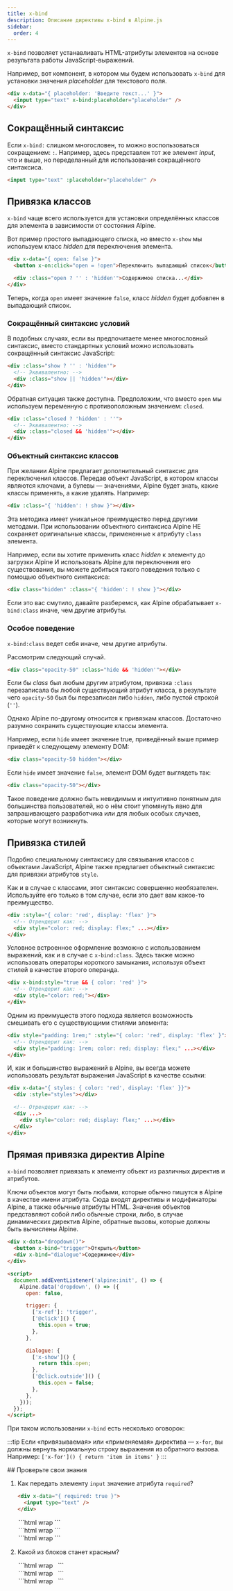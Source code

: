 ```yaml
---
title: x-bind
description: Описание директивы x-bind в Alpine.js
sidebar:
  order: 4
---
```



`x-bind` позволяет устанавливать HTML-атрибуты элементов на основе результата работы JavaScript-выражений.

Например, вот компонент, в котором мы будем использовать `x-bind` для установки значения _placeholder_ для текстового поля.

```html live "x-bind"
<div x-data="{ placeholder: 'Введите текст...' }">
  <input type="text" x-bind:placeholder="placeholder" />
</div>
```

## Сокращённый синтаксис

Если `x-bind:` слишком многословен, то можно воспользоваться сокращением: `:`. Например, здесь представлен тот же элемент _input_, что и выше, но переделанный для использования сокращённого синтаксиса.

```html ":placeholder"
<input type="text" :placeholder="placeholder" />
```

## Привязка классов

`x-bind` чаще всего используется для установки определённых классов для элемента в зависимости от состояния Alpine.

Вот пример простого выпадающего списка, но вместо `x-show` мы используем класс _hidden_ для переключения элемента.

```html live "'hidden'"
<div x-data="{ open: false }">
  <button x-on:click="open = !open">Переключить выпадающий список</button>

  <div :class="open ? '' : 'hidden'">Содержимое списка...</div>
</div>
```

Теперь, когда `open` имеет значение `false`, класс _hidden_ будет добавлен в выпадающий список.

### Сокращённый синтаксис условий

В подобных случаях, если вы предпочитаете менее многословный синтаксис, вместо стандартных условий можно использовать сокращённый синтаксис JavaScript:

```html
<div :class="show ? '' : 'hidden'">
  <!-- Эквивалентно: -->
  <div :class="show || 'hidden'"></div>
</div>
```

Обратная ситуация также доступна. Предположим, что вместо `open` мы используем переменную с противоположным значением: `closed`.

```html
<div :class="closed ? 'hidden' : ''">
  <!-- Эквивалентно: -->
  <div :class="closed && 'hidden'"></div>
</div>
```

### Объектный синтаксис классов

При желании Alpine предлагает дополнительный синтаксис для переключения классов. Передав объект JavaScript, в котором классы являются ключами, а булевы — значениями, Alpine будет знать, какие классы применять, а какие удалять. Например:

```html "{ 'hidden': ! show }"
<div :class="{ 'hidden': ! show }"></div>
```

Эта методика имеет уникальное преимущество перед другими методами. При использовании объектного синтаксиса Alpine НЕ сохраняет оригинальные классы, примененные к атрибуту `class` элемента.

Например, если вы хотите применить класс _hidden_ к элементу до загрузки Alpine И использовать Alpine для переключения его существования, вы можете добиться такого поведения только с помощью объектного синтаксиса:

```html "{ 'hidden': ! show }"
<div class="hidden" :class="{ 'hidden': ! show }"></div>
```

Если это вас смутило, давайте разберемся, как Alpine обрабатывает `x-bind:class` иначе, чем другие атрибуты.

### Особое поведение

`x-bind:class` ведет себя иначе, чем другие атрибуты.

Рассмотрим следующий случай.

```html ":class"
<div class="opacity-50" :class="hide && 'hidden'"></div>
```

Если бы _class_ был любым другим атрибутом, привязка `:class` перезаписала бы любой существующий атрибут класса, в результате чего `opacity-50` был бы перезаписан либо `hidden`, либо пустой строкой (`''`).

Однако Alpine по-другому относится к привязкам классов. Достаточно разумно сохранить существующие классы элемента.

Например, если `hide` имеет значение true, приведённый выше пример приведёт к следующему элементу DOM:

```html
<div class="opacity-50 hidden"></div>
```

Если `hide` имеет значение `false`, элемент DOM будет выглядеть так:

```html
<div class="opacity-50"></div>
```

Такое поведение должно быть невидимым и интуитивно понятным для большинства пользователей, но о нём стоит упомянуть явно для запрашивающего разработчика или для любых особых случаев, которые могут возникнуть.

## Привязка стилей

Подобно специальному синтаксису для связывания классов с объектами JavaScript, Alpine также предлагает объектный синтаксис для привязки атрибутов `style`.

Как и в случае с классами, этот синтаксис совершенно необязателен. Используйте его только в том случае, если это дает вам какое-то преимущество.

```html "{ color: 'red', display: 'flex' }"
<div :style="{ color: 'red', display: 'flex' }">
  <!-- Отрендерит как: -->
  <div style="color: red; display: flex;" ...></div>
</div>
```

Условное встроенное оформление возможно с использованием выражений, как и в случае с `x-bind:class`. Здесь также можно использовать операторы короткого замыкания, используя объект стилей в качестве второго операнда.

```html
<div x-bind:style="true && { color: 'red' }">
  <!-- Отрендерит как: -->
  <div style="color: red;"></div>
</div>
```

Одним из преимуществ этого подхода является возможность смешивать его с существующими стилями элемента:

```html "style"
<div style="padding: 1rem;" :style="{ color: 'red', display: 'flex' }">
  <!-- Отрендерит как: -->
  <div style="padding: 1rem; color: red; display: flex;" ...></div>
</div>
```

И, как и большинство выражений в Alpine, вы всегда можете использовать результат выражения JavaScript в качестве ссылки:

```html "styles"
<div x-data="{ styles: { color: 'red', display: 'flex' }}">
  <div :style="styles"></div>

  <!-- Отрендерит как: -->
  <div ...>
    <div style="color: red; display: flex;" ...></div>
  </div>
</div>
```

## Прямая привязка директив Alpine

`x-bind` позволяет привязать к элементу объект из различных директив и атрибутов.

Ключи объектов могут быть любыми, которые обычно пишутся в Alpine в качестве имени атрибута. Сюда входят директивы и модификаторы Alpine, а также обычные атрибуты HTML. Значения объектов представляют собой либо обычные строки, либо, в случае динамических директив Alpine, обратные вызовы, которые должны быть вычислены Alpine.

```html live "dropdown"
<div x-data="dropdown()">
  <button x-bind="trigger">Открыть</button>
  <div x-bind="dialogue">Содержимое</div>
</div>

<script>
  document.addEventListener('alpine:init', () => {
    Alpine.data('dropdown', () => ({
      open: false,

      trigger: {
        ['x-ref']: 'trigger',
        ['@click']() {
          this.open = true;
        },
      },

      dialogue: {
        ['x-show']() {
          return this.open;
        },
        ['@click.outside']() {
          this.open = false;
        },
      },
    }));
  });
</script>
```

При таком использовании `x-bind` есть несколько оговорок:

:::tip
Если «привязываемая» или «применяемая» директива — `x-for`, вы должны вернуть нормальную строку выражения из обратного вызова. Например: `['x-for']() { return 'item in items' }`
:::

<Box icon="question-mark">
## Проверьте свои знания

1. Как передать элементу `input` значение атрибута `required`?

    ```html wrap
    <div x-data="{ required: true }">
      <input type="text" />
    </div>
    ```

    <MultipleChoice>
      <Option>
         ```html wrap
         <input type="text" required="required" />
         ```
      </Option>
      <Option isCorrect>
         ```html wrap
         <input type="text" :required="required" />
         ```
      </Option>
      <Option isCorrect>
         ```html wrap
         <input type="text" x-bind:required="required" />
         ```
      </Option>
    </MultipleChoice>

2. Какой из блоков станет красным?

    <MultipleChoice>
      <Option>
         ```html wrap
         <div x-data :style="{ color: 'red' }">&nbsp;</div>
         ```
      </Option>
      <Option isCorrect>
         ```html wrap
         <div x-data :style="{ background: 'red' }">&nbsp;</div>
         ```
      </Option>
      <Option>
         ```html wrap
         <div x-data :class="{ 'red': true }">&nbsp;</div>
         ```
      </Option>
    </MultipleChoice>

</Box>